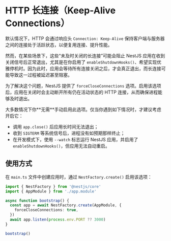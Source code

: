 # HTTP 长连接（Keep-Alive Connections）

默认情况下，HTTP 会通过响应头 `Connection: Keep-Alive` 保持客户端与服务器之间的连接处于活跃状态，以便复用连接、提升性能。

然而，在某些场景下，这些“未及时关闭的长连接”可能会阻止 NestJS 应用在收到关闭信号后正常退出，尤其是在你启用了 `enableShutdownHooks()`、希望实现优雅停机时。因为此时，应用会等待所有连接关闭之后，才会真正退出，而长连接可能导致这一过程被延迟甚至阻塞。

为了解决这个问题，NestJS 提供了 `forceCloseConnections` 选项。启用该选项后，应用在关闭时会主动断开所有仍在活动状态的 HTTP 连接，从而确保进程能够及时退出。

<CalloutInfo type="warning">
大多数情况下你**无需**手动启用此选项。仅当你遇到如下情况时，才建议考虑开启它：

- 调用 `app.close()` 后应用长时间无法退出；
- 收到 `SIGTERM` 等系统信号后，进程没有如预期那样终止；
- 在开发模式下，使用 `--watch` 标志运行 NestJS 应用，并启用了 `enableShutdownHooks()`，但应用无法自动重启。

</CalloutInfo>

## 使用方式

在 `main.ts` 文件中创建应用时，通过 `NestFactory.create()` 启用该选项：

```ts filename='main.ts'
import { NestFactory } from '@nestjs/core'
import { AppModule } from './app.module'

async function bootstrap() {
  const app = await NestFactory.create(AppModule, {
    forceCloseConnections: true,
  })
  await app.listen(process.env.PORT ?? 3000)
}

bootstrap()
```
